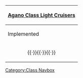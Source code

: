 {| class="mw-collapsible mw-collapsed wikitable" align=center
! [[:Category:Agano Class|Agano Class Light Cruisers]]
|-
! Implemented
|-
| align=center | {{ShipLink|Agano}}{{·}}{{ShipLink|Noshiro}}{{·}}{{ShipLink|Yahagi}}{{·}}{{ShipLink|Sakawa}}
|}<noinclude>[[Category:Class Navbox]]</noinclude>